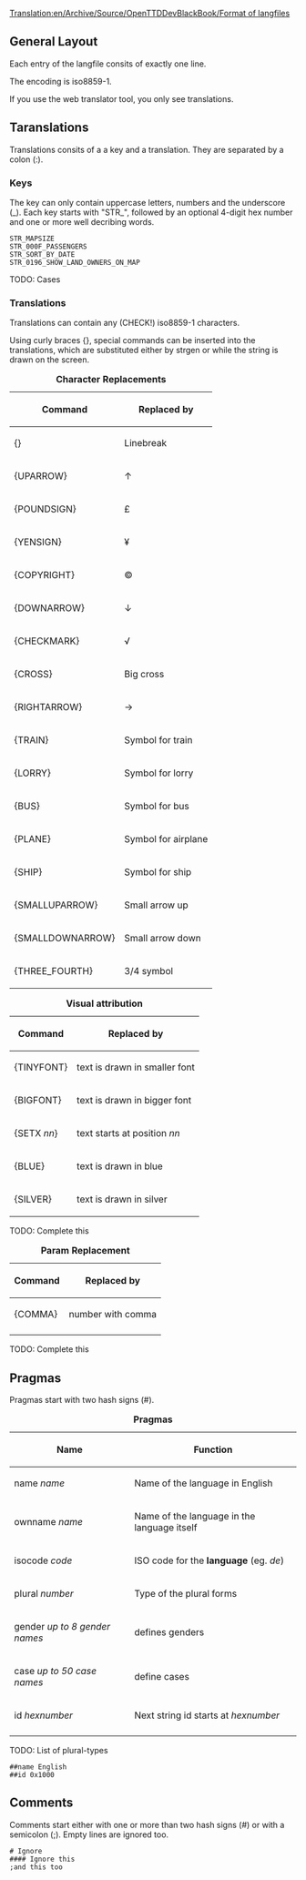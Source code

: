 [[Translation:en/Archive/Source/OpenTTDDevBlackBook/Format of langfiles]]
== General Layout ==

Each entry of the langfile consits of exactly one line.

The encoding is iso8859-1.

If you use the web translator tool, you only see translations.

== Taranslations ==

Translations consits of a a key and a translation. They are separated by a colon (:).

=== Keys ===

The key can only contain uppercase letters, numbers and the underscore (_). Each key starts with "STR_", followed by an optional 4-digit hex number and one or more well decribing words.

<pre>
STR_MAPSIZE
STR_000F_PASSENGERS
STR_SORT_BY_DATE
STR_0196_SHOW_LAND_OWNERS_ON_MAP
</pre>

TODO: Cases

=== Translations ===

Translations can contain any (CHECK!) iso8859-1 characters.

Using curly braces {}, special commands can be inserted into the translations, which are substituted either by strgen or while the string is drawn on the screen.

{| border=1
|+ '''Character Replacements'''
|-
!Command !!Replaced by
|-
|{} || Linebreak
|-
|{UPARROW} || &uarr;
|-
|{POUNDSIGN} || &pound;
|-
|{YENSIGN} || &yen;
|-
|{COPYRIGHT} || &copy;
|-
|{DOWNARROW} || &darr;
|-
|{CHECKMARK} || &radic;
|-
|{CROSS} || Big cross
|-
|{RIGHTARROW} || &rarr;
|-
|{TRAIN} || Symbol for train
|-
|{LORRY} || Symbol for lorry
|-
|{BUS} || Symbol for bus
|-
|{PLANE} || Symbol for airplane
|-
|{SHIP} || Symbol for ship
|-
|{SMALLUPARROW} || Small arrow up
|-
|{SMALLDOWNARROW} || Small arrow down
|-
|{THREE_FOURTH} || 3/4 symbol
|}


{| border=1
|+ '''Visual attribution'''
|-
!Command !! Replaced by
|-
|{TINYFONT} || text is drawn in smaller font
|-
|{BIGFONT} || text is drawn in bigger font
|-
|{SETX ''nn''} || text starts at position ''nn''
|-
|{BLUE} || text is drawn in blue
|-
|{SILVER} || text is drawn in silver
|}

TODO: Complete this

{| border=1
|+ '''Param Replacement'''
|-
!Command !! Replaced by
|-
|{COMMA} || number with comma
|-
|}

TODO: Complete this

== Pragmas ==

Pragmas start with two hash signs (#).

{| border=1
|+ '''Pragmas'''
|-
!Name !! Function
|-
|name ''name''|| Name of the language in English
|-
|ownname ''name''|| Name of the language in the language itself
|-
|isocode ''code''|| ISO code for the '''language''' (eg. ''de'')
|-
|plural ''number''|| Type of the plural forms
|-
|gender ''up to 8 gender names''|| defines genders
|-
|case ''up to 50 case names''|| define cases
|-
|id ''hexnumber'' || Next string id starts at ''hexnumber''
|-
|}

TODO: List of plural-types

<pre>
##name English
##id 0x1000
</pre>

== Comments ==

Comments start either with one or more than two hash signs (#) or with a semicolon (;). Empty lines are ignored too.

<pre>
# Ignore
#### Ignore this
;and this too
</pre>